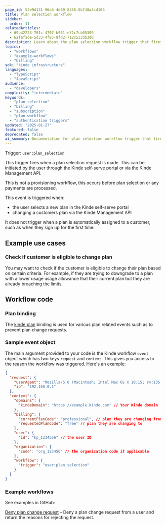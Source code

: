 ```yaml
---
page_id: 54e9d131-96a6-4d09-8355-0b748a4cd106
title: Plan selection workflow
sidebar:
  order: 11
relatedArticles:
  - 69b42223-701c-4707-b961-e52c7cb05399
  - 62fafade-5d33-4f85-9fd2-712c533db3d0
description: Learn about the plan selection workflow trigger that fires when users select subscription plans during the authentication process, allowing custom validation and plan change controls.
topics:
  - "workflows"
  - "example-workflows"
  - "billing"
sdk: "kinde infrastructure"
languages:
  - "TypeScript"
  - "JavaScript"
audience:
  - "developers"
complexity: "intermediate"
keywords:
  - "plan selection"
  - "billing"
  - "subscription"
  - "plan workflow"
  - "authentication triggers"
updated: "2025-01-27"
featured: false
deprecated: false
ai_summary: Documentation for plan selection workflow trigger that fires when users select subscription plans during the authentication process.
---
```


Trigger: `user:plan_selection`

This trigger fires when a plan selection request is made. This can be initiated by the user through the Kinde self-serve portal or via the Kinde Management API.

This is not a provisioning workflow, this occurs before plan selection or any payments are processed.

This event is triggered when:

- the user selects a new plan in the Kinde self-serve portal
- changing a customers plan via the Kinde Management API

It does not trigger when a plan is automatically assigned to a customer, such as when they sign up for the first time.

## Example use cases

### Check if customer is eligible to change plan

You may want to check if the customer is eligible to change their plan based on certain criteria. For example, if they are trying to downgrade to a plan with a lower usage usage allowance that their current plan but they are already breaching the limits.

## Workflow code

### Plan binding

The [kinde.plan](/workflows/bindings/plan-binding/) binding is used for various plan related events such as to prevent plan change requests.

### Sample event object

The main argument provided to your code is the Kinde workflow `event` object which has two keys `request` and `context`. This gives you access to the reason the workflow was triggered. Here's an example:

```json
{
  "request": {
    "userAgent": "Mozilla/5.0 (Macintosh; Intel Mac OS X 10.15; rv:135.0) Gecko/20100101 Firefox/135.0",
    "ip": "192.168.0.1"
  },
  "context": {
    "domains": {
      "kindeDomain": "https://example.kinde.com" // Your Kinde domain
    },
    "billing": {
      "currentPlanCode": "professional", // plan they are changing from
      "requestedPlanCode": "free" // plan they are changing to
    },
    "user": {
      "id": "kp_1234566" // the user ID
    },
    "organization": {
      "code": "org_123456" // the organization code if applicable
    },
    "workflow": {
      "trigger": "user:plan_selection"
    }
  }
}
```

### Example workflows

See examples in GitHub:

[Deny plan change request](https://github.com/kinde-starter-kits/workflow-examples/blob/main/planSelection/denyPlanChangeWorkflow.ts) - Deny a plan change request from a user and return the reasons for rejecting the request.
